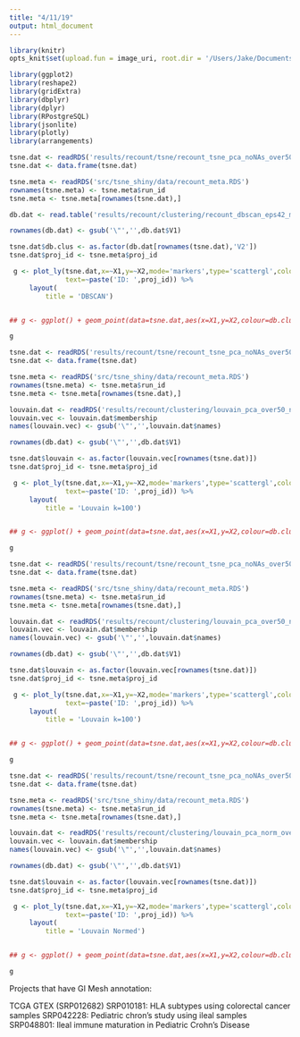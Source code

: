 ```yaml
---
title: "4/11/19"
output: html_document
---
```


```r

library(knitr)
opts_knit$set(upload.fun = image_uri, root.dir = '/Users/Jake/Documents/Projects/Mercator/')

library(ggplot2)
library(reshape2)
library(gridExtra)
library(dbplyr)
library(dplyr)
library(RPostgreSQL)
library(jsonlite)
library(plotly)
library(arrangements)

```

<!-- ```{r overplot-check, echo=0, warning=0, message=0, fig.width=20, fig.height=12} -->

<!-- tsne.dat <- readRDS('results/recount/tsne/recount_tsne_pca_noNAs_over50_noSingle.RDS') -->
<!-- tsne.dat <- data.frame(tsne.dat) -->

<!-- tsne.meta <- readRDS('src/tsne_shiny/data/recount_meta.RDS') -->
<!-- rownames(tsne.meta) <- tsne.meta$run_id -->
<!-- tsne.meta <- tsne.meta[rownames(tsne.dat),] -->

<!-- proj.vec <- rep('other',nrow(tsne.dat)) -->
<!-- proj.vec[tsne.meta$proj_id == 'SRP025982'] <- 'SRP025982' -->

<!-- tsne.dat$proj <- proj.vec -->

<!-- g <- ggplot() + geom_jitter(data=tsne.dat,aes(x=X1,y=X2,colour=proj),size=1) + -->
<!--     scale_colour_manual(values=c('other'='gray','SRP025982'='orange')) -->

<!-- g -->

<!-- ``` -->

<!-- ```{r overplot-check-jitter, echo=0, warning=0, message=0, fig.width=20, fig.height=12} -->

<!-- tsne.dat <- readRDS('results/recount/tsne/recount_tsne_pca_noNAs_over50_noSingle.RDS') -->
<!-- tsne.dat <- data.frame(tsne.dat) -->
<!-- tsne.dat <- tsne.dat + matrix(data=rnorm(2*nrow(tsne.dat),sd=0.5),ncol=2) -->

<!-- tsne.meta <- readRDS('src/tsne_shiny/data/recount_meta.RDS') -->
<!-- rownames(tsne.meta) <- tsne.meta$run_id -->
<!-- tsne.meta <- tsne.meta[rownames(tsne.dat),] -->

<!-- proj.vec <- rep('other',nrow(tsne.dat)) -->
<!-- proj.vec[tsne.meta$proj_id == 'SRP025982'] <- 'SRP025982' -->

<!-- tsne.dat$proj <- proj.vec -->


<!-- g <- ggplot() + geom_jitter(data=tsne.dat,aes(x=X1,y=X2,colour=proj),size=1) + -->
<!--     scale_colour_manual(values=c('other'='gray','SRP025982'='orange')) -->

<!-- g -->

<!-- ``` -->


<!-- ```{r tsne-pc-etc-onlysmall-projs, echo=0, warning=0, message=0, fig.width=15, fig.height=12} -->


<!-- tsne.dat <- readRDS('results/recount/tsne/recount_tsne_pca_noNAs_over50_noSingle_pc_lncrna_mirna_snrna_snorna.RDS') -->
<!-- tsne.dat <- data.frame(tsne.dat) -->

<!-- tsne.meta <- readRDS('src/tsne_shiny/data/recount_meta.RDS') -->
<!-- rownames(tsne.meta) <- tsne.meta$run_id -->
<!-- tsne.meta <- tsne.meta[rownames(tsne.dat),] -->

<!-- louvain.vec <- readRDS('results/recount/clustering/louvain_vec_pca_over50_noSingle_k40_pc_lncrna_mirna_snrna_snorna.RDS') -->

<!-- tsne.subset <- subset(tsne.meta,proj_id != 'TCGA' & proj_id != 'SRP012682') -->

<!-- tsne.dat <- tsne.dat[rownames(tsne.subset),] -->

<!-- tsne.dat$louvain <- as.factor(louvain.vec[rownames(tsne.dat)]) -->
<!-- tsne.dat$proj_id <- tsne.subset$proj_id -->
<!-- ## g <- ggplot() + geom_point(data=tsne.dat,aes(x=X1,y=X2,colour=louvain),size=1)  -->

<!-- g <- plot_ly(tsne.dat,x=~X1,y=~X2,mode='markers',type='scattergl',color=~louvain, -->
<!--              text=~paste('ID: ',proj_id)) %>% -->
<!--     layout( -->
<!--         title = 'No TCGA or GTEX') -->

<!-- g -->

<!-- ``` -->

<!-- ```{r louvain-comp-hist, echo=0, warning=0, message=0, fig.width=15, fig.height=12} -->

<!-- tsne.dat <- readRDS('results/recount/tsne/recount_tsne_pca_noNAs_over50_noSingle_pc_lncrna_mirna_snrna_snorna.RDS') -->
<!-- tsne.dat <- data.frame(tsne.dat) -->

<!-- tsne.meta <- readRDS('src/tsne_shiny/data/recount_meta.RDS') -->
<!-- rownames(tsne.meta) <- tsne.meta$run_id -->
<!-- tsne.meta <- tsne.meta[rownames(tsne.dat),] -->

<!-- louvain.vec <- readRDS('results/recount/clustering/louvain_vec_pca_over50_noSingle_k40_pc_lncrna_mirna_snrna_snorna.RDS') -->

<!-- tsne.dat$louvain <- louvain.vec[rownames(tsne.dat)] -->
<!-- tsne.dat$proj_id <- tsne.meta$proj_id -->

<!-- plot.df <- data.frame() -->

<!-- for(i in unique(louvain.vec)){ -->

<!--     louvain.sub <- subset(tsne.dat,louvain==i) -->
<!--     num.projs <- length(unique(louvain.sub$proj_id)) -->

<!--     plot.df <- rbind(plot.df,data.frame(louvain=i,num=num.projs)) -->

<!-- } -->

<!-- two.proj.clus <- subset(plot.df,num>1) -->

<!-- freq.df <- data.frame() -->

<!-- for(i in two.proj.clus$louvain){ -->

<!--     louvain.sub <- subset(tsne.dat,louvain==i) -->
<!--     louvain.tab <- table(louvain.sub$proj_id) -->

<!--     less.prop <- max(louvain.tab) / sum(louvain.tab) -->

<!--     freq.df <- rbind(freq.df,data.frame(louvain=i,freq=less.prop)) -->

<!-- } -->

<!-- g <- ggplot() + geom_histogram(data=freq.df,aes(x=freq)) -->

<!-- g -->


<!-- ``` -->

<!-- ```{r louvain-proj-hist, echo=0, warning=0, message=0, fig.width=15, fig.height=12} -->

<!-- tsne.dat <- readRDS('results/recount/tsne/recount_tsne_pca_noNAs_over50_noSingle_pc_lncrna_mirna_snrna_snorna.RDS') -->
<!-- tsne.dat <- data.frame(tsne.dat) -->

<!-- tsne.meta <- readRDS('src/tsne_shiny/data/recount_meta.RDS') -->
<!-- rownames(tsne.meta) <- tsne.meta$run_id -->
<!-- tsne.meta <- tsne.meta[rownames(tsne.dat),] -->

<!-- louvain.vec <- readRDS('results/recount/clustering/louvain_vec_pca_over50_noSingle_k40_pc_lncrna_mirna_snrna_snorna.RDS') -->

<!-- tsne.dat$louvain <- louvain.vec[rownames(tsne.dat)] -->
<!-- tsne.dat$proj_id <- tsne.meta$proj_id -->

<!-- plot.df <- data.frame() -->

<!-- for(i in unique(louvain.vec)){ -->

<!--     louvain.sub <- subset(tsne.dat,louvain==i) -->
<!--     num.projs <- length(unique(louvain.sub$proj_id)) -->

<!--     plot.df <- rbind(plot.df,data.frame(louvain=i,num=num.projs)) -->

<!-- } -->

<!-- g <- ggplot() + geom_histogram(data=plot.df,aes(x=num)) + ggtitle('Number of projects per cluster') -->

<!-- g -->


<!-- ``` -->

```r

tsne.dat <- readRDS('results/recount/tsne/recount_tsne_pca_noNAs_over50_noSingle.RDS')
tsne.dat <- data.frame(tsne.dat)

tsne.meta <- readRDS('src/tsne_shiny/data/recount_meta.RDS')
rownames(tsne.meta) <- tsne.meta$run_id
tsne.meta <- tsne.meta[rownames(tsne.dat),]

db.dat <- read.table('results/recount/clustering/recount_dbscan_eps42_m30_auto.csv',sep=',')

rownames(db.dat) <- gsub('\"','',db.dat$V1)

tsne.dat$db.clus <- as.factor(db.dat[rownames(tsne.dat),'V2'])
tsne.dat$proj_id <- tsne.meta$proj_id

 g <- plot_ly(tsne.dat,x=~X1,y=~X2,mode='markers',type='scattergl',color=~db.clus, 
              text=~paste('ID: ',proj_id)) %>% 
     layout( 
         title = 'DBSCAN')


## g <- ggplot() + geom_point(data=tsne.dat,aes(x=X1,y=X2,colour=db.clus))

g

```

```r

tsne.dat <- readRDS('results/recount/tsne/recount_tsne_pca_noNAs_over50_noSingle.RDS')
tsne.dat <- data.frame(tsne.dat)

tsne.meta <- readRDS('src/tsne_shiny/data/recount_meta.RDS')
rownames(tsne.meta) <- tsne.meta$run_id
tsne.meta <- tsne.meta[rownames(tsne.dat),]

louvain.dat <- readRDS('results/recount/clustering/louvain_pca_over50_noSingle_k40.RDS')
louvain.vec <- louvain.dat$membership
names(louvain.vec) <- gsub('\"','',louvain.dat$names)

rownames(db.dat) <- gsub('\"','',db.dat$V1)

tsne.dat$louvain <- as.factor(louvain.vec[rownames(tsne.dat)])
tsne.dat$proj_id <- tsne.meta$proj_id

 g <- plot_ly(tsne.dat,x=~X1,y=~X2,mode='markers',type='scattergl',color=~louvain, 
              text=~paste('ID: ',proj_id)) %>% 
     layout( 
         title = 'Louvain k=100')


## g <- ggplot() + geom_point(data=tsne.dat,aes(x=X1,y=X2,colour=db.clus))

g

```

```r

tsne.dat <- readRDS('results/recount/tsne/recount_tsne_pca_noNAs_over50_noSingle.RDS')
tsne.dat <- data.frame(tsne.dat)

tsne.meta <- readRDS('src/tsne_shiny/data/recount_meta.RDS')
rownames(tsne.meta) <- tsne.meta$run_id
tsne.meta <- tsne.meta[rownames(tsne.dat),]

louvain.dat <- readRDS('results/recount/clustering/louvain_pca_over50_noSingle_k100.RDS')
louvain.vec <- louvain.dat$membership
names(louvain.vec) <- gsub('\"','',louvain.dat$names)

rownames(db.dat) <- gsub('\"','',db.dat$V1)

tsne.dat$louvain <- as.factor(louvain.vec[rownames(tsne.dat)])
tsne.dat$proj_id <- tsne.meta$proj_id

 g <- plot_ly(tsne.dat,x=~X1,y=~X2,mode='markers',type='scattergl',color=~louvain, 
              text=~paste('ID: ',proj_id)) %>% 
     layout( 
         title = 'Louvain k=100')


## g <- ggplot() + geom_point(data=tsne.dat,aes(x=X1,y=X2,colour=db.clus))

g

```



```r

tsne.dat <- readRDS('results/recount/tsne/recount_tsne_pca_noNAs_over50_noSingle.RDS')
tsne.dat <- data.frame(tsne.dat)

tsne.meta <- readRDS('src/tsne_shiny/data/recount_meta.RDS')
rownames(tsne.meta) <- tsne.meta$run_id
tsne.meta <- tsne.meta[rownames(tsne.dat),]

louvain.dat <- readRDS('results/recount/clustering/louvain_pca_norm_over50_noSingle_k40.RDS')
louvain.vec <- louvain.dat$membership
names(louvain.vec) <- gsub('\"','',louvain.dat$names)

rownames(db.dat) <- gsub('\"','',db.dat$V1)

tsne.dat$louvain <- as.factor(louvain.vec[rownames(tsne.dat)])
tsne.dat$proj_id <- tsne.meta$proj_id

 g <- plot_ly(tsne.dat,x=~X1,y=~X2,mode='markers',type='scattergl',color=~louvain, 
              text=~paste('ID: ',proj_id)) %>% 
     layout( 
         title = 'Louvain Normed')


## g <- ggplot() + geom_point(data=tsne.dat,aes(x=X1,y=X2,colour=db.clus))

g

```

<!-- ```{r umap, echo=0, warning=0, message=0, fig.width=15, fig.height=12} -->

<!-- umap.dat <- readRDS('results/recount/umap/recount_umap_list_noNAs_over50_noSingle.RDS')[['250']] -->
<!-- umap.dat <- data.frame(umap.dat) -->

<!-- tnse.meta <- readRDS('src/tsne_shiny/data/recount_meta.RDS') -->
<!-- rownames(tsne.meta) <- tsne.meta$run_id -->
<!-- tsne.meta <- tsne.meta[rownames(umap.dat),] -->

<!-- louvain.dat <- readRDS('results/recount/clustering/louvain_pca_norm_over50_noSingle_k40.RDS') -->
<!-- louvain.vec <- louvain.dat$membership -->
<!-- names(louvain.vec) <- gsub('\"','',louvain.dat$names) -->

<!-- rownames(db.dat) <- gsub('\"','',db.dat$V1) -->

<!-- umap.dat$louvain <- as.factor(louvain.vec[rownames(umap.dat)]) -->
<!-- umap.dat$proj_id <- tsne.meta$proj_id -->

<!--  g <- plot_ly(umap.dat,x=~X1,y=~X2,mode='markers',type='scattergl',color=~louvain,  -->
<!--               text=~paste('ID: ',proj_id)) %>%  -->
<!--      layout(  -->
<!--          title = 'UMAP') -->


<!-- ## g <- ggplot() + geom_point(data=tsne.dat,aes(x=X1,y=X2,colour=db.clus)) -->

<!-- g -->

<!-- ``` -->


Projects that have GI Mesh annotation:

TCGA
GTEX (SRP012682)
SRP010181: HLA subtypes using colorectal cancer samples
SRP042228: Pediatric chron's study using ileal samples
SRP048801: Ileal immune maturation in Pediatric Crohn's Disease

